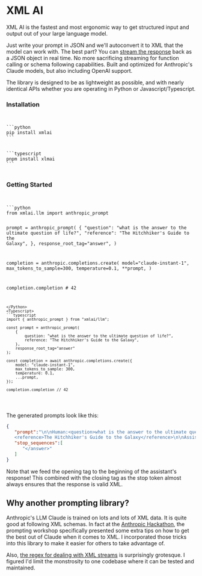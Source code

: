 
# XML AI

XML AI is the fastest and most ergonomic way to get structured input and output out of your large language model.

Just write your prompt in JSON and we'll autoconvert it to XML that the model can work with. The best part? You can [stream the response](/basics#streaming-results) back as a JSON object in real time. No more sacrificing streaming for function calling or schema following capabilities. Built and optimized for Anthropic's Claude models, but also including OpenAI support.

The library is designed to be as lightweight as possible, and with nearly identical APIs whether you are operating in Python or Javascript/Typescript.


### Installation
<Code>
<Python>
```python
pip install xmlai
```
</Python>
<Typescript>
```typescript
pnpm install xlmai
```
</Typescript>
</Code>

### Getting Started

<Code>
<Python>
```python
from xmlai.llm import anthropic_prompt

prompt = anthropic_prompt(
    {
        "question": "what is the answer to the ultimate question of life?",
        "reference": "The Hitchhiker's Guide to the Galaxy",
    },
    response_root_tag="answer",
)

completion = anthropic.completions.create(
    model="claude-instant-1",
    max_tokens_to_sample=300,
    temperature=0.1,
    **prompt,
)

completion.completion # 42
```
</Python>
<Typescript>
```typescript
import { anthropic_prompt } from "xmlai/llm";

const prompt = anthropic_prompt(
    {
        question: "what is the answer to the ultimate question of life?",
        reference: "The Hitchhiker's Guide to the Galaxy",
    },
    response_root_tag="answer"
);

const completion = await anthropic.completions.create({
    model: "claude-instant-1",
    max_tokens_to_sample: 300,
    temperature: 0.1,
    ...prompt,
});

completion.completion // 42
```
</Typescript>
</Code>

The generated prompts look like this:
```json
{
   "prompt":"\n\nHuman:<question>what is the answer to the ultimate question of life?</question>
   <reference>The Hitchhiker's Guide to the Galaxy</reference>\n\nAssistant:<answer>",
   "stop_sequences":[
      "</answer>"
   ]
}
```

Note that we feed the opening tag to the beginning of the assistant's response! This combined with the closing tag as the stop token almost always ensures that the response is valid XML.


## Why another prompting library?
Anthropic's LLM Claude is trained on lots and lots of XML data. It is quite good at following XML schemas. In fact at the [Anthropic Hackathon](https://twitter.com/sauhaarda/status/1685892051043508224?s=20), the prompting workshop specifically presented some extra tips on how to get the best out of Claude when it comes to XML. I incorporated those tricks into this library to make it easier for others to take advantage of.

Also, [the regex for dealing with XML streams](https://github.com/raunakdoesdev/xmlai/blob/9a558d855e6b4e64f933599a249a0864c41eb273/python/src/xmlai/__init__.py#L17C41-L17C41) is surprisingly grotesque. I figured I'd limit the monstrosity to one codebase where it can be tested and maintained.

